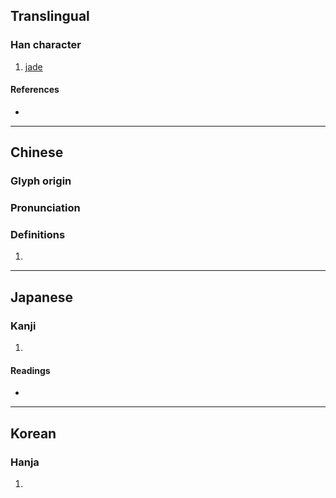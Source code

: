 {{character info/new}}
==Translingual==

===Han character===
{{Han char|rn=96|rad=玉|as=18|sn=22|four=14114|canj=MGTRG|ids=⿰𤣩雚}}

# [[jade]]

====References====
* {{Han ref|kx=0745.260|dkj=21357|dj=1154.040|hdz=21145.260|uh=74D8|ud=29912|bh=F6F0|bd=63216}}

----

==Chinese==
{{zh-forms}}

===Glyph origin===
{{Han etym}}

===Pronunciation===
{{zh-pron
|m=guàn
|m-s=
|dg=
|c=gun3
|c-t=
|g=
|h=pfs=
|j=
|md=
|mn=
|mn-t=
|w=
|x=
|mc=y
|oc=y
|cat=
}}

===Definitions===
{{zh-hanzi}}

# {{rfdef|zh}}

----

==Japanese==

===Kanji===
{{ja-kanji|grade=|rs=玉18}}

# {{rfdef|ja|sort=玉18}}

====Readings====
* {{ja-readings|on=[[かん]] (kan)|kun=[[たま]] (tama)|nanori=}}

----

==Korean==

===Hanja===
{{ko-hanja|hangeul=관|eumhun=|rv=gwan|mr=kwan|y=kwan}}

# {{rfdef|ko|sort=玉18}}